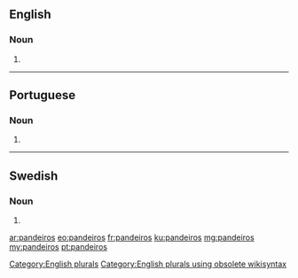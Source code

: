 ==English==

===Noun===
{{head|en}}

# {{plural of|pandeiro}}

[[Category:English plurals]][[Category:English plurals using obsolete wikisyntax]]

----

==Portuguese==

===Noun===
{{head|pt}} {{m}}

# {{plural of|pandeiro|lang=pt}}

----

==Swedish==

===Noun===
{{head|sv|noun form}}

# {{sv-noun-form-indef-gen|pandeiro}}

[[ar:pandeiros]]
[[eo:pandeiros]]
[[fr:pandeiros]]
[[ku:pandeiros]]
[[mg:pandeiros]]
[[my:pandeiros]]
[[pt:pandeiros]]